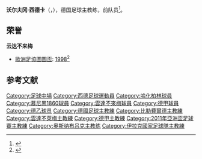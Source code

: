 {{NoteTA
|G1=足球
|G2=UEFA
|G3=德甲
}}
{{Infobox football biography
| name = 沃尔夫冈·西德卡
| image = 
| fullname = 
| height = {{height|m=1.85|precision=0}}
| birth_date = {{Birth date and age|1954|05|26|df=y}}
| birth_place = [[西德|西德]][[威斯特法伦|威斯特法伦]][[伦格里希|伦格里希]]
| position = [[中场|中场]] 
| youthyears1 = 1970–1971
| youthclubs1 = {{tsl|en|Berliner SV||Berliner SV}}
| years1 = 1971–1980
| clubs1 = [[柏林赫塔體育俱樂部|柏林赫塔]]
| caps1 = 184
| goals1 = 24
| years2 = 1980–1982
| clubs2 = [[1860慕尼黑體育會|1860慕尼黑]]
| caps2 = 71
| goals2 = 18
| years3 = 1982–1987
| clubs3 = [[雲達不萊梅體育會|雲達不萊梅]]
| caps3 = 115
| goals3 = 17
| years4 = 1987–1989
| clubs4 = [[柏林普鲁士网球俱乐部|柏林普鲁士网球]]
| caps4 = 
| goals4 = 
| years5 = 1989–1992
| clubs5 = [[奧爾登堡運動競賽俱樂部|奧爾登堡]]
| caps5 = 24
| goals5 = 6
| totalcaps = 
| totalgoals = 
| manageryears1 = 1988–1989 
| managerclubs1 = [[柏林普鲁士网球俱乐部|柏林普鲁士网球]]（球员/教练）
| manageryears2 = 1989–1992 
| managerclubs2 = [[奧爾登堡運動競賽俱樂部|奧爾登堡]]（球员/教练）
| manageryears3 = 1992–1993 
| managerclubs3 = [[奧爾登堡運動競賽俱樂部|奧爾登堡]] 
| manageryears4 = 1993–1994 
| managerclubs4 = [[柏林普鲁士网球俱乐部|柏林普鲁士网球]] 
| manageryears5 = 1994 
| managerclubs5 = [[比勒費爾德阿米尼亞德國體育會|比勒費爾德阿米尼亞]] 
| manageryears6 = 1995–1997 
| managerclubs6 = {{tsl|en|FC Oberneuland||FC Oberneuland}} 
| manageryears7 = 1997
| managerclubs7 = [[雲達不萊梅體育會|雲達不萊梅]]（助教）
| manageryears8 = 1997–1998
| managerclubs8 = [[雲達不萊梅體育會|雲達不萊梅]] 
| manageryears9 = 1999–2000
| managerclubs9 = [[奥斯纳布吕克体育俱乐部|奥斯纳布吕克]]
| manageryears10 = 2000–2003
| managerclubs10 = [[巴林國家足球隊|巴林]]
| manageryears11 = 2003–2005
| managerclubs11 = [[多哈艾阿拉比體育俱樂部|艾阿拉比]]
| manageryears12 = 2005
| managerclubs12 = [[巴林國家足球隊|巴林]]
| manageryears13 = 2006
| managerclubs13 = {{tsl|en|MSV Neuruppin||MSV Neuruppin}}
| manageryears14 = 2006–2007
| managerclubs14 = [[加拉法体育俱乐部|加拉法]]
| manageryears15 = 2007–2008
| managerclubs15 = {{tsl|en|Berliner Sport-Club||Berliner Sport-Club}}
| manageryears16 = 2008–2009
| managerclubs16 = {{tsl|en|FC Oberneuland||FC Oberneuland}}
| manageryears17 = 2010–2011
| managerclubs17 = [[伊拉克國家男子足球隊|伊拉克]]
}}
'''沃尔夫冈·西德卡'''（{{lang-de|Wolfgang Sidka}}，{{bd|1954年|5月26日}}），德国足球主教练，前队员<ref>{{cite web|url=https://sports.sohu.com/20101231/n278613850.shtml|title=图文：伊拉克备战亚洲杯 主帅沃尔夫冈·西德卡|work=搜狐体育|date=2010-12-31|accessdate=2021-03-02}}</ref>。

==荣誉==
'''云达不来梅'''
*[[歐洲足協圖圖盃|歐洲足協圖圖盃]]: [[1998年歐洲足協圖圖盃|1998]]<ref>{{Cite web |url=http://www.werder.de/english/club/chronicle.php#5 |title=Club Chronicle: Era of Rehhagel |publisher=[[SV_Werder_Bremen|SV Werder Bremen]] |access-date=2008-04-03 |archive-date=2007-06-03 |archive-url=https://web.archive.org/web/20070603155328/http://www.werder.de/english/club/chronicle.php#5 |dead-url=yes }}</ref>

==参考文献==
{{reflist}}

{{DEFAULTSORT:Sidka, Wolfgang}}
[[Category:足球中場|Category:足球中場]]
[[Category:西德足球運動員|Category:西德足球運動員]]
[[Category:哈化柏林球員|Category:哈化柏林球員]]
[[Category:慕尼黑1860球員|Category:慕尼黑1860球員]]
[[Category:雲達不來梅球員|Category:雲達不來梅球員]]
[[Category:德甲球員|Category:德甲球員]]
[[Category:德乙球员|Category:德乙球员]]
[[Category:德國足球主教練|Category:德國足球主教練]]
[[Category:比勒費爾德主教練|Category:比勒費爾德主教練]]
[[Category:雲達不萊梅主教練|Category:雲達不萊梅主教練]]
[[Category:德甲主教練|Category:德甲主教練]]
[[Category:2011年亞洲盃足球賽主教練|Category:2011年亞洲盃足球賽主教練]]
[[Category:奥斯纳布吕克主教练|Category:奥斯纳布吕克主教练]]
[[Category:伊拉克國家足球隊主教練|Category:伊拉克國家足球隊主教練]]